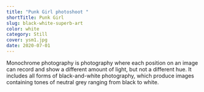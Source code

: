 ```yaml
---
title: "Punk Girl photoshoot "
shortTitle: Punk Girl
slug: black-white-superb-art
color: white
category: Still
cover: ysm1.jpg
date: 2020-07-01
---
```


Monochrome photography is photography where each position on an image can record and show a different amount of light, but not a different hue. It includes all forms of black-and-white photography, which produce images containing tones of neutral grey ranging from black to white.
